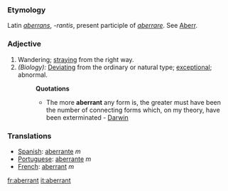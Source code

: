 ===Etymology===
Latin ''[[aberrans]]'', ''-rantis'', present participle of ''[[aberrare]]''. See [[Aberr]].
===Adjective===
#Wandering; [[straying]] from the right way.
#''(Biology):'' [[Deviating]] from the ordinary or natural type; [[exceptional]]; abnormal.
#:'''Quotations'''
#:*The more '''aberrant''' any form is, the greater must have been the number of connecting forms which, on my theory, have been exterminated - [[Darwin]]
=== Translations ===
*[[Spanish]]: [[aberrante]] ''m''
*[[Portuguese]]: [[aberrante]] ''m''
*[[French]]: [[aberrant]] ''m''

[[fr:aberrant]]
[[it:aberrant]]